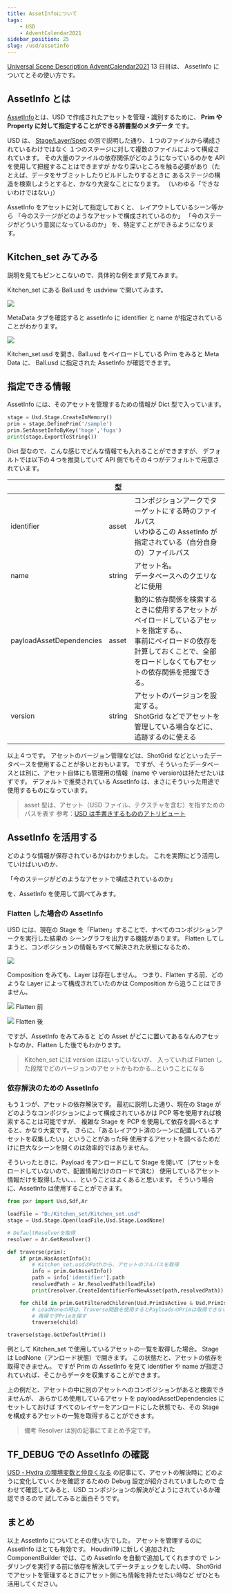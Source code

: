 ```yaml
---
title: AssetInfoについて
tags:
    - USD
    - AdventCalendar2021
sidebar_position: 25
slug: /usd/assetinfo
---
```


[Universal Scene Description AdventCalendar2021](https://qiita.com/advent-calendar/2021/usd) 13 日目は、
AssetInfo についてとその使い方です。

## AssetInfo とは

[AssetInfo](https://graphics.pixar.com/usd/release/glossary.html#usdglossary-assetinfo)とは、USD で作成されたアセットを管理・識別するために、
**Prim や Property に対して指定することができる辞書型のメタデータ** です。

USD は、 [Stage/Layer/Spec](/usd/stage_layer_spec) の回で説明した通り、１つのファイルから構成されているわけではなく
１つのステージに対して複数のファイルによって構成されています。
その大量のファイルの依存関係がどのようになっているのかを API を使用して把握することはできますが
かなり深いところを触る必要があり（たとえば、データをサブミットしたりビルドしたりするときに
あるステージの構造を検索しようとすると、かなり大変なことになります。
（いわゆる「できないわけではない」）

AssetInfo をアセットに対して指定しておくと、
レイアウトしているシーン等から
「今のステージがどのようなアセットで構成されているのか」
「今のステージがどういう意図になっているのか」
を、特定すことができるようになります。

## Kitchen_set みてみる

説明を見てもピンとこないので、具体的な例をまず見てみます。

Kitchen_set にある Ball.usd を usdview で開いてみます。

![](https://gyazo.com/1d050ae2719eeeba4d00f5e46976a4d8.png)

MetaData タブを確認すると assetInfo に identifier と name が指定されていることがわかります。

![](https://gyazo.com/599388099f37306efc11461c98119b78.png)

Kitchen_set.usd を開き、Ball.usd をペイロードしている Prim をみると
Meta Data に、 Ball.usd に指定された AssetInfo が確認できます。

## 指定できる情報

AssetInfo には、そのアセットを管理するための情報が Dict 型で入っています。

```python
stage = Usd.Stage.CreateInMemory()
prim = stage.DefinePrim('/sample')
prim.SetAssetInfoByKey('hoge','fuga')
print(stage.ExportToString())
```

<Gist id="5611248ba747a0ddc29e649b42b8bd66" file="assetinfo.usda" />

Dict 型なので、こんな感じでどんな情報でも入れることができますが、
デフォルトでは以下の４つを推奨していて
API 側でもその４つがデフォルトで用意されています。

|                          | 型     |                                                                                                                                                                                                 |
| ------------------------ | ------ | ----------------------------------------------------------------------------------------------------------------------------------------------------------------------------------------------- |
| identifier               | asset  | コンポジションアークでターゲットにする時のファイルパス<br/>いわゆるこの AssetInfo が指定されている（自分自身の）ファイルパス                                                                    |
| name                     | string | アセット名。<br/>データベースへのクエリなどに使用                                                                                                                                               |
| payloadAssetDependencies | asset  | 動的に依存関係を検索するときに使用するアセットがペイロードしているアセットを指定する。、<br/>事前にペイロードの依存を計算しておくことで、全部をロードしなくてもアセットの依存関係を把握できる。 |
| version                  | string | アセットのバージョンを設定する。<br/>ShotGrid などでアセットを管理している場合などに、追跡するのに使える                                                                                        |

以上４つです。
アセットのバージョン管理などは、ShotGrid などといったデータベースを使用することが多いとおもいます。
ですが、そういったデータベースとは別に、アセット自体にも管理用の情報（name や version)は持たせたいはずです。
デフォルトで推奨されている AssetInfo は、まさにそういった用途で使用するものになっています。

> asset 型は、アセット（USD ファイル、テクスチャを含む）を指すためのパスを表す
> 参考：[USD は手書きするもののアトリビュート](https://qiita.com/takahito-tejima/items/ee0332bfb5c9baed3b09#%E3%82%A2%E3%83%88%E3%83%AA%E3%83%93%E3%83%A5%E3%83%BC%E3%83%88)

## AssetInfo を活用する

どのような情報が保存されているかはわかりました。
これを実際にどう活用していけばいいのか、

「今のステージがどのようなアセットで構成されているのか」

を、AssetInfo を使用して調べてみます。

### Flatten した場合の AssetInfo

USD には、現在の Stage を「Flatten」することで、すべてのコンポジションアークを実行した結果の
シーングラフを出力する機能があります。
Flatten してしまうと、コンポジションの情報もすべて解決された状態になるため、

![](https://gyazo.com/82d53c910005559e69c338d092d3b0b4.png)

Composition をみても、Layer は存在しません。
つまり、Flatten する前、どのような Layer によって構成されていたのかは
Composition から追うことはできません。

![](https://gyazo.com/8a37db52b438ecc1f7bd00e780f63249.png)
Flatten 前

![](https://gyazo.com/5c2847686be38266b7376602140ff26b.png)
Flatten 後

ですが、AssetInfo をみてみると
どの Asset がどこに置いてあるなんのアセットなのか、Flatten した後でもわかります。

> Kitchen_set には version ははいっていないが、
> 入っていれば Flatten した段階でどのバージョンのアセットかもわかる...ということになる

### 依存解決のための AssetInfo

もう１つが、アセットの依存解決です。
最初に説明した通り、現在の Stage がどのようなコンポジションによって構成されているかは
PCP 等を使用すれば検索することは可能ですが、
複雑な Stage を PCP を使用して依存を調べるとすると、かなり大変です。
さらに、「あるレイアウト済のシーンに配置しているアセットを収集したい」ということがあった時
使用するアセットを調べるためだけに巨大なシーンを開くのは効率的ではありません。

そういったときに、Payload をアンロードにして Stage を開いて（アセットをロードしていないので、配置情報だけのロードで済む）
使用しているアセット情報だけを取得したい、、、ということはよくあると思います。
そういう場合に、AssetInfo は使用することができます。

```python
from pxr import Usd,Sdf,Ar

loadFile = "D:/Kitchen_set/Kitchen_set.usd"
stage = Usd.Stage.Open(loadFile,Usd.Stage.LoadNone)

# DefaultResolverを取得
resolver = Ar.GetResolver()

def traverse(prim):
    if prim.HasAssetInfo():
        # Kitchen_set.usdのPathから、アセットのフルパスを取得
        info = prim.GetAssetInfo()
        path = info['identifier'].path
        resolvedPath = Ar.ResolvedPath(loadFile)
        print(resolver.CreateIdentifierForNewAsset(path,resolvedPath))

    for child in prim.GetFilteredChildren(Usd.PrimIsActive & Usd.PrimIsDefined & ~Usd.PrimIsAbstract):
        # LoadNoneの時は、Traverse関数を使用するとPayloadsのPrimは取得できないので
        # 再帰で子Primを探す
        traverse(child)

traverse(stage.GetDefaultPrim())
```

例として Kitchen_set で使用しているアセットの一覧を取得した場合。
Stage は LodNone（アンロード状態）で開きます。
この状態だと、アセットの依存を取得できません。
ですが Prim の AssetInfo を見て identifier や name が指定されていれば、そこからデータを収集することができます。

上の例だと、アセットの中に別のアセットへのコンポジションがあると検索できませんが、
あらかじめ使用しているアセットを payloadAssetDependencies にセットしておけば
すべてのレイヤーをアンロードにした状態でも、その Stage を構成するアセットの一覧を取得することができます。

> 備考
> Resolver は別の記事にてまとめ予定です。

## TF_DEBUG での AssetInfo の確認

[USD・Hydra の環境変数と仲良くなる](https://qiita.com/takahito-tejima/items/c065c7cd5c3a7abe14f1#tf_debugsdf_asset) の記事にて、アセットの解決時に
どのように変化していくかを確認するための Debug 設定が紹介されていましたので
合わせて確認してみると、USD コンポジションの解決がどようにされているか確認できるので
試してみると面白そうです。

## まとめ

以上 AssetInfo についてとその使い方でした。
アセットを管理するのに AssetInfo はとても有効です。
Houdini19 に新しく追加された ComponentBuilder では、この AssetInfo を自動で追加してくれますので
レンダリングを実行する前に依存を解決してデータチェックをしたい時、
ShotGrid でアセットを管理するときにアセット側にも情報を持たせたい時など
ぜひとも活用してください。
